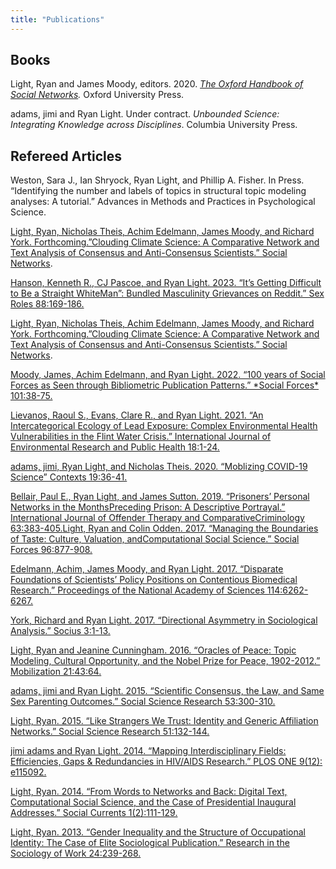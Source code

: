 ```yaml
---
title: "Publications"
---
```


## Books

Light, Ryan and James Moody, editors. 2020. [*The Oxford Handbook of Social Networks*](https://academic.oup.com/edited-volume/34294)*.* Oxford University Press.

adams, jimi and Ryan Light. Under contract. *Unbounded Science: Integrating Knowledge across Disciplines*. Columbia University Press.

## Refereed Articles

Weston, Sara J., Ian Shryock, Ryan Light, and Phillip A. Fisher. In Press. "Identifying the number and labels of topics in structural topic modeling analyses: A tutorial." Advances in Methods and Practices in Psychological Science.

[Light, Ryan, Nicholas Theis, Achim Edelmann, James Moody, and Richard York. Forthcoming."Clouding Climate Science: A Comparative Network and Text Analysis of Consensus and Anti-Consensus Scientists." Social Networks](publications/light_et_al_2022_preprint.pdf).

[Hanson, Kenneth R., CJ Pascoe, and Ryan Light. 2023. "It's Getting Difficult to Be a Straight WhiteMan": Bundled Masculinity Grievances on Reddit." Sex Roles 88:169-186.](publications/hanson_pascoe_light_2023.pdf)

[Light, Ryan, Nicholas Theis, Achim Edelmann, James Moody, and Richard York. Forthcoming."Clouding Climate Science: A Comparative Network and Text Analysis of Consensus and Anti-Consensus Scientists." Social Networks](publications/light_et_al_2022_preprint.pdf).

[Moody, James, Achim Edelmann, and Ryan Light. 2022. "100 years of Social Forces as Seen through Bibliometric Publication Patterns." \*Social Forces\* 101:38-75.](publications/moody_edelmann_light_2022.pdf)

[Lievanos, Raoul S., Evans, Clare R., and Ryan Light. 2021. "An Intercategorical Ecology of Lead Exposure: Complex Environmental Health Vulnerabilities in the Flint Water Crisis." International Journal of Environmental Research and Public Health 18:1-24.](publications/lievanos_et_al_2021.pdf)

[adams, jimi, Ryan Light, and Nicholas Theis. 2020. "Moblizing COVID-19 Science" Contexts 19:36-41.](publications/adams_et_al_2020.pdf")

[Bellair, Paul E., Ryan Light, and James Sutton. 2019. "Prisoners' Personal Networks in the MonthsPreceding Prison: A Descriptive Portrayal." International Journal of Offender Therapy and ComparativeCriminology 63:383-405.](publications/bellair_light_sutton_2019.pdf")[Light, Ryan and Colin Odden. 2017. "Managing the Boundaries of Taste: Culture, Valuation, andComputational Social Science." Social Forces 96:877-908.](publications/light_odden_2017_post_print.pdf)

[Edelmann, Achim, James Moody, and Ryan Light. 2017. "Disparate Foundations of Scientists' Policy Positions on Contentious Biomedical Research." Proceedings of the National Academy of Sciences 114:6262-6267.](publications/edelmann_et_al.pdf)

[York, Richard and Ryan Light. 2017. "Directional Asymmetry in Sociological Analysis." Socius 3:1-13.](publications/york_light_2017.pdf)

[Light, Ryan and Jeanine Cunningham. 2016. "Oracles of Peace: Topic Modeling, Cultural Opportunity, and the Nobel Prize for Peace, 1902-2012." Mobilization 21:43:64.](publications/light_cunningham_2017_preprint.pdf)

[adams, jimi and Ryan Light. 2015. "Scientific Consensus, the Law, and Same Sex Parenting Outcomes." Social Science Research 53:300-310.](publications/adams_light_2015.pdf)

[Light, Ryan. 2015. "Like Strangers We Trust: Identity and Generic Affiliation Networks." Social Science Research 51:132-144.](publications/light_2015.pdf")

[jimi adams and Ryan Light. 2014. "Mapping Interdisciplinary Fields: Efficiencies, Gaps & Redundancies in HIV/AIDS Research." PLOS ONE 9(12): e115092.](publications/adams_light_2014.pdf)

[Light, Ryan. 2014. "From Words to Networks and Back: Digital Text, Computational Social Science, and the Case of Presidential Inaugural Addresses." Social Currents 1(2):111-129.](publications/light_2014_postprint.pdf)

[Light, Ryan. 2013. "Gender Inequality and the Structure of Occupational Identity: The Case of Elite Sociological Publication." Research in the Sociology of Work 24:239-268.](publications/light_2013_preprint.pdf)
